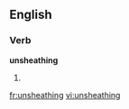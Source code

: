 ==English==

===Verb===
'''unsheathing'''

# {{present participle of|unsheathe}}

[[fr:unsheathing]]
[[vi:unsheathing]]